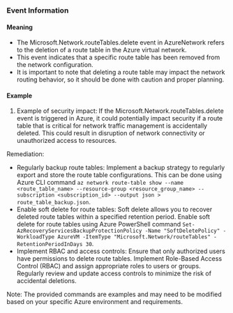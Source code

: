 
### Event Information

#### Meaning

- The Microsoft.Network.routeTables.delete event in AzureNetwork refers to the deletion of a route table in the Azure virtual network.
- This event indicates that a specific route table has been removed from the network configuration.
- It is important to note that deleting a route table may impact the network routing behavior, so it should be done with caution and proper planning.

#### Example

1. Example of security impact: If the Microsoft.Network.routeTables.delete event is triggered in Azure, it could potentially impact security if a route table that is critical for network traffic management is accidentally deleted. This could result in disruption of network connectivity or unauthorized access to resources.

Remediation:
- Regularly backup route tables: Implement a backup strategy to regularly export and store the route table configurations. This can be done using Azure CLI command `az network route-table show --name <route_table_name> --resource-group <resource_group_name> --subscription <subscription_id> --output json > route_table_backup.json`.
- Enable soft delete for route tables: Soft delete allows you to recover deleted route tables within a specified retention period. Enable soft delete for route tables using Azure PowerShell command `Set-AzRecoveryServicesBackupProtectionPolicy -Name "SoftDeletePolicy" -WorkloadType AzureVM -ItemType "Microsoft.Network/routeTables" -RetentionPeriodInDays 30`.
- Implement RBAC and access controls: Ensure that only authorized users have permissions to delete route tables. Implement Role-Based Access Control (RBAC) and assign appropriate roles to users or groups. Regularly review and update access controls to minimize the risk of accidental deletions.

Note: The provided commands are examples and may need to be modified based on your specific Azure environment and requirements.

